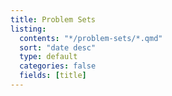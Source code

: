 ```yaml
---
title: Problem Sets
listing:
  contents: "*/problem-sets/*.qmd"
  sort: "date desc"
  type: default
  categories: false
  fields: [title]
---
```


\
